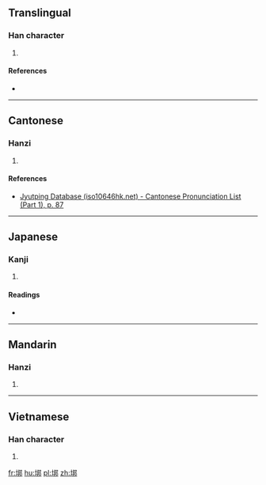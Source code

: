 ==Translingual==

===Han character===
{{Han char|rn=32|rad=土|as=07|sn=10|four=47127|canj=GQJL|ids=⿰土邦}}

# {{defn|Han|sort=土07}}

====References====
* {{Han ref|kx=0229.060|dkj=05094|hdz=10439.100|uh=57B9|ud=22457|bh=D157|bd=53591}}

----

==Cantonese==

===Hanzi===
{{yue-hanzi|jyut=[[bong1]]|y=bong1}}

# {{defn|lang=yue|sort=土07}}

====References====
* [http://www.iso10646hk.net/jp/document/download.jsp Jyutping Database (iso10646hk.net) - Cantonese Pronunciation List (Part 1), p. 87]

----

==Japanese==

===Kanji===
{{ja-kanji|grade=|rs=土07}}

# {{defn|lang=ja|sort=土07}}

====Readings====
* {{ja-readings|on=[[ほう]] (hō)|kun=}}

----

==Mandarin==

===Hanzi===
{{cmn-hanzi|pin=[[bāng]] ([[bang1]])|wg=pang<sup>1</sup>}}

# {{defn|lang=cmn|sort=土07}}

----

==Vietnamese==

===Han character===
{{vi-hantu|[[bựng]]|rs=土07}}

# {{defn|lang=vi|sort=土07}}

[[fr:垹]]
[[hu:垹]]
[[pl:垹]]
[[zh:垹]]